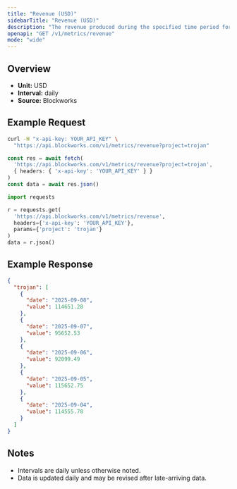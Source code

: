 ```yaml
---
title: "Revenue (USD)"
sidebarTitle: "Revenue (USD)"
description: "The revenue produced during the specified time period for given project."
openapi: "GET /v1/metrics/revenue"
mode: "wide"
---
```


## Overview

- **Unit:** USD
- **Interval:** daily
- **Source:** Blockworks

## Example Request

<CodeGroup>

```bash cURL
curl -H "x-api-key: YOUR_API_KEY" \
  "https://api.blockworks.com/v1/metrics/revenue?project=trojan"
```

```typescript TypeScript
const res = await fetch(
  'https://api.blockworks.com/v1/metrics/revenue?project=trojan',
  { headers: { 'x-api-key': 'YOUR_API_KEY' } }
)
const data = await res.json()
```

```python Python
import requests

r = requests.get(
  'https://api.blockworks.com/v1/metrics/revenue',
  headers={'x-api-key': 'YOUR_API_KEY'},
  params={'project': 'trojan'}
)
data = r.json()
```

</CodeGroup>

## Example Response

```json
{
  "trojan": [
    {
      "date": "2025-09-08",
      "value": 114651.28
    },
    {
      "date": "2025-09-07",
      "value": 95652.53
    },
    {
      "date": "2025-09-06",
      "value": 92099.49
    },
    {
      "date": "2025-09-05",
      "value": 115652.75
    },
    {
      "date": "2025-09-04",
      "value": 114555.78
    }
  ]
}
```

## Notes
- Intervals are daily unless otherwise noted.
- Data is updated daily and may be revised after late-arriving data.
